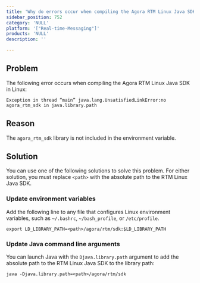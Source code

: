 ```yaml
---
title: 'Why do errors occur when compiling the Agora RTM Linux Java SDK?'
sidebar_position: 752 
category: 'NULL' 
platform: '["Real-time-Messaging"]'
products: 'NULL'   
description: '' 

---
```



## Problem

The following error occurs when compiling the Agora RTM Linux Java SDK in Linux:

```shell
Exception in thread “main” java.lang.UnsatisfiedLinkError:no agora_rtm_sdk in java.library.path
```

## Reason

The `agora_rtm_sdk` library is not included in the environment variable.

## Solution

You can use one of the following solutions to solve this problem. For either solution, you must replace `<path>` with the absolute path to the RTM Linux Java SDK.

### Update environment variables

Add the following line to any file that configures Linux environment variables, such as `~/.bashrc`, `~/bash_profile`, or `/etc/profile`.

```shell
export LD_LIBRARY_PATH=<path>/agora/rtm/sdk:$LD_LIBRARY_PATH
```

### Update Java command line arguments

You can launch Java with the `Djava.library.path` argument to add the absolute path to the RTM Linux Java SDK to the library path:

```shell
java -Djava.library.path=<path>/agora/rtm/sdk
```
